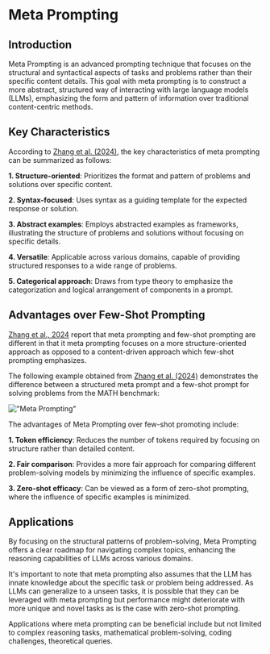 # Meta Prompting

## Introduction

Meta Prompting is an advanced prompting technique that focuses on the structural and syntactical aspects of tasks and problems rather than their specific content details. This goal with meta prompting is to construct a more abstract, structured way of interacting with large language models (LLMs), emphasizing the form and pattern of information over traditional content-centric methods.

## Key Characteristics

According to [Zhang et al. (2024)](https://arxiv.org/abs/2311.11482), the key characteristics of meta prompting can be summarized as follows:

**1. Structure-oriented**: Prioritizes the format and pattern of problems and solutions over specific content.

**2. Syntax-focused**: Uses syntax as a guiding template for the expected response or solution.

**3. Abstract examples**: Employs abstracted examples as frameworks, illustrating the structure of problems and solutions without focusing on specific details.

**4. Versatile**: Applicable across various domains, capable of providing structured responses to a wide range of problems.

**5. Categorical approach**: Draws from type theory to emphasize the categorization and logical arrangement of components in a prompt.

## Advantages over Few-Shot Prompting

[Zhang et al., 2024](https://arxiv.org/abs/2311.11482) report that meta prompting and few-shot prompting are different in that it meta prompting focuses on a more structure-oriented approach as opposed to a content-driven approach which few-shot prompting emphasizes. 

The following example obtained from [Zhang et al. (2024)](https://arxiv.org/abs/2311.11482) demonstrates the difference between a structured meta prompt and a few-shot prompt for solving problems from the MATH benchmark:

!["Meta Prompting"](../../img/techniques/meta-prompting.png)

The advantages of Meta Prompting over few-shot promoting include:

**1. Token efficiency**: Reduces the number of tokens required by focusing on structure rather than detailed content.

**2. Fair comparison**: Provides a more fair approach for comparing different problem-solving models by minimizing the influence of specific examples.

**3. Zero-shot efficacy**: Can be viewed as a form of zero-shot prompting, where the influence of specific examples is minimized.

## Applications

By focusing on the structural patterns of problem-solving, Meta Prompting offers a clear roadmap for navigating complex topics, enhancing the reasoning capabilities of LLMs across various domains.

It's important to note that meta prompting also assumes that the LLM has innate knowledge about the specific task or problem being addressed. As LLMs can generalize to a unseen tasks, it is possible that they can be leveraged with meta prompting but performance might deteriorate with more unique and novel tasks as is the case with zero-shot prompting. 

Applications where meta prompting can be beneficial include but not limited to complex reasoning tasks, mathematical problem-solving, coding challenges, theoretical queries.

